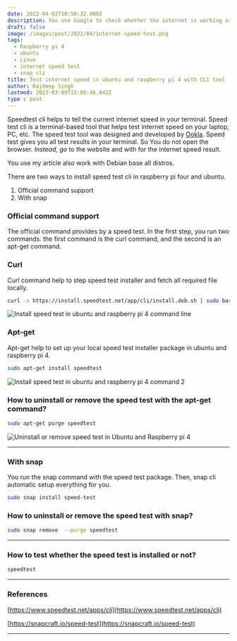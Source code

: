 ```yaml
---
date: 2022-04-02T10:50:32.000Z
description: You use Google to check whether the internet is working or not. Right now your life is changing you run a simple command to check internet speed on Ubuntu and Raspberry pi 4.
draft: false
image: /images/post/2022/04/internet-speed-test.png
tags:
  - Raspberry pi 4
  - ubuntu
  - Linux
  - internet speed test
  - snap cli
title: Test internet speed in ubuntu and raspberry pi 4 with CLI tool
author: Rajdeep Singh
lastmod: 2023-03-09T15:08:46.042Z
type : post
---
```


Speedtest cli helps to tell the current internet speed in your terminal. Speed
test cli is a terminal-based tool that helps test internet speed on your laptop,
PC, etc. The speed test tool was designed and developed by
[Ookla](https://www.speedtest.net/about/eula). Speed test gives you all test
results in your terminal. So You do not open the browser. _Instead, go_ to the
website and with for the internet speed result.

You use my article also work with Debian base all distros.

There are two ways to install speed test cli in raspberry pi four and ubuntu.

1. Official command support
2. With snap

### Official command support

The official command provides by a speed test. In the first step, you run two
commands. the first command is the curl command, and the second is an apt-get
command.

### Curl

Curl command help to step speed test installer and fetch all required file
locally.

```bash
curl -s https://install.speedtest.net/app/cli/install.deb.sh | sudo bash
```

![Install speed test in ubuntu and raspberry pi 4 command line](/images/post/2022/04/speedtest.png "Install speed test in ubuntu and raspberry pi 4 command 1ine")

### Apt-get

Apt-get help to set up your local speed test installer package in ubuntu and
raspberry pi 4.

```bash
sudo apt-get install speedtest
```

![Install speed test in ubuntu and raspberry pi 4 command 2](/images/post/2022/04/apt-get-install-speed-test.png "Install speed test in ubuntu and raspberry pi 4 command 2")

### How to uninstall or remove the speed test with the apt-get command?

```bash
sudo apt-get purge speedtest
```

![Uninstall or remove speed test in Ubuntu and Raspberry pi 4](/images/post/2022/04/remove-speed-test-with-apt-get.png "Uninstall or remove speed test in Ubuntu and Raspberry pi 4")

---

### With snap

You run the snap command with the speed test package. Then, snap cli automatic
setup everything for you.

```bash
sudo snap install speed-test
```

### How to uninstall or remove the speed test with snap?

```bash
sudo snap remove  --purge speedtest
```

---

### How to test whether the speed test is installed or not?

```bash
speedtest
```

---

### References

[https://www.speedtest.net/apps/cli](https://www.speedtest.net/apps/cli)

[https://snapcraft.io/speed-test](https://snapcraft.io/speed-test)

---
